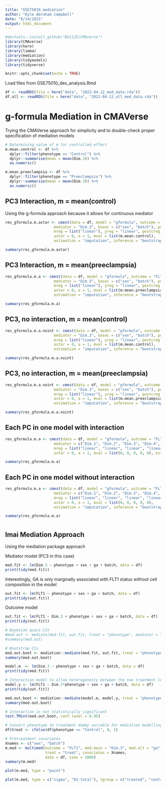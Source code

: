 ```yaml
---
title: "GSE75010_mediation"
author: "Kyle Abraham Campbell"
date: "8/14/2021"
output: html_document
---
```


```r
#devtools::install_github("BS1125/CMAverse")
library(CMAverse)
library(here)
library(limma)
library(mediation)
library(tidymodels)
library(tidyverse)

knitr::opts_chunk$set(echo = TRUE)
```

Load files from GSE75010_dex_analysis.Rmd
```r
df <- readRDS(file = here("data", "2022-04-12_med_data.rda"))
df.all <- readRDS(file = here("data", "2022-04-12_all_med_data.rda"))
```

# g-formula Mediation in CMAVerse {.tabset}

Trying the CMAVerse approach for simplicity and to double-check proper specification of mediation models
```r
# Determining value of m for controlled effect
m.mean.control <- df %>%
  dplyr::filter(phenotype == "Control") %>%
  dplyr::summarise(mean = mean(Dim.3)) %>%
  as.numeric()

m.mean.preeclampsia <- df %>%
  dplyr::filter(phenotype == "Preeclampsia") %>%
  dplyr::summarise(mean = mean(Dim.3)) %>%
  as.numeric()
```

## PC3 Interaction, m = mean(control)
Using the g-formula approach because it allows for continuous mediator
```r
res_gformula.m.astar <- cmest(data = df, model = "gformula", outcome = "FLT1", exposure = "phenotype",
                      mediator = "Dim.3", basec = c("sex", "batch"), postc = "ga", EMint = TRUE,
                      mreg = list("linear"), yreg = "linear", postcreg = list("linear"),
                      astar = 0, a = 1, mval = list(m.mean.control), 
                      estimation = "imputation", inference = "bootstrap", nboot = 1000)
```

```r
summary(res_gformula.m.astar)
```

## PC3 Interaction, m = mean(preeclampsia)
```r
res_gformula.m.a <- cmest(data = df, model = "gformula", outcome = "FLT1", exposure = "phenotype",
                      mediator = "Dim.3", basec = c("sex", "batch"), postc = "ga", EMint = TRUE,
                      mreg = list("linear"), yreg = "linear", postcreg = list("linear"),
                      astar = 0, a = 1, mval = list(m.mean.preeclampsia), 
                      estimation = "imputation", inference = "bootstrap", nboot = 1000)
```

```r
summary(res_gformula.m.a)
```

## PC3, no interaction, m = mean(control)
```r
res_gformula.m.a.noint <- cmest(data = df, model = "gformula", outcome = "FLT1", exposure = "phenotype",
                      mediator = "Dim.3", basec = c("sex", "batch"), postc = "ga", EMint = FALSE,
                      mreg = list("linear"), yreg = "linear", postcreg = list("linear"),
                      astar = 0, a = 1, mval = list(m.mean.control), 
                      estimation = "imputation", inference = "bootstrap", nboot = 1000)
```

```r
summary(res_gformula.m.a.noint)
```

## PC3, no interaction, m = mean(preeclampsia)
```r
res_gformula.m.a.noint <- cmest(data = df, model = "gformula", outcome = "FLT1", exposure = "phenotype",
                      mediator = "Dim.3", basec = c("sex", "batch"), postc = "ga", EMint = FALSE,
                      mreg = list("linear"), yreg = "linear", postcreg = list("linear"),
                      astar = 0, a = 1, mval = list(m.mean.preeclampsia), 
                      estimation = "imputation", inference = "bootstrap", nboot = 1000)
```

```r
summary(res_gformula.m.a.noint)
```

## Each PC in one model with interaction
```r
res_gformula.m.a <- cmest(data = df, model = "gformula", outcome = "FLT1", exposure = "phenotype",
                      mediator = c("Dim.1", "Dim.2", "Dim.3", "Dim.4", "Dim.5"), basec = c("sex", "batch"), postc = "ga", EMint = TRUE,
                      mreg = list("linear", "linear", "linear", "linear", "linear"), yreg = "linear", postcreg = list("linear"),
                      astar = 0, a = 1, mval = list(0, 0, 0, 0, 0), estimation = "imputation", inference = "bootstrap", nboot = 1000)
```

```r
summary(res_gformula.m.a)
```

## Each PC in one model without interaction
```r
res_gformula.m.a <- cmest(data = df, model = "gformula", outcome = "FLT1", exposure = "phenotype",
                      mediator = c("Dim.1", "Dim.2", "Dim.3", "Dim.4", "Dim.5"), basec = c("sex", "batch"), postc = "ga", EMint = FALSE,
                      mreg = list("linear", "linear", "linear", "linear", "linear"), yreg = "linear", postcreg = list("linear"),
                      astar = 0, a = 1, mval = list(0, 0, 0, 0, 0), 
                      estimation = "imputation", inference = "bootstrap", nboot = 1000)
```

```r
summary(res_gformula.m.a)
```
# {-}

## Imai Mediation Approach
Using the mediation package approach

Mediator model (PC3 in this case)
```r
med.fit <- lm(Dim.3 ~ phenotype + sex + ga + batch, data = df)
print(tidy(med.fit))
```
Interestingly, GA is only marginally associated with FLT1 status without cell composition in the model
```r
out.fit <- lm(FLT1 ~ phenotype + sex + ga + batch, data = df)
print(tidy(out.fit))
```

Outcome model
```r
out.fit <- lm(FLT1 ~ Dim.3 + phenotype + sex + ga + batch, data = df)
print(tidy(out.fit))
```

```r
# Bayesian quasi-CIs
#med.out <- mediate(med.fit, out.fit, treat = "phenotype", mediator = "Dim.3", robustSE = TRUE, sims = 100)
#summary(med.out)

# Bootstrap CIs
med.out.boot <- mediation::mediate(med.fit, out.fit, treat = "phenotype", mediator = "Dim.3", boot = TRUE, boot.ci.type = "bca", sims = 2000)
summary(med.out.boot)
```

```r
model.m  <- lm(Dim.3 ~ phenotype + sex + ga + batch, data = df)
print(tidy(med.fit))

# Interaction model to allow heterogeneity between the two treatment levels
model.y <- lm(FLT1 ~ Dim.3*phenotype + sex + ga + batch, data = df)
print(tidy(out.fit))

med.out.boot <- mediation::mediate(model.m, model.y, treat = "phenotype", mediator = "Dim.3", boot = TRUE, boot.ci.type = "bca", sims = 2000)
summary(med.out.boot)

# Interaction is not statistically significant
test.TMint(med.out.boot, conf.level = 0.95)
```

```r
# Convert phenotype to treatment dummy variable for mediation modelling
df$treat <- ifelse(df$phenotype == "Control", 0, 1)

# Pretreatment covariates
Xnames <- c("sex", "batch")
m.med <- multimed(outcome = "FLT1", med.main = "Dim.3", med.alt = "ga",
                  treat = "treat", covariates = Xnames,
                  data = df, sims = 2000)
summary(m.med)
```

```r
plot(m.med, type = "point")
```

```r
plot(m.med, type = c("sigma", "R2-total"), tgroup = c("treated", "control"))
```
